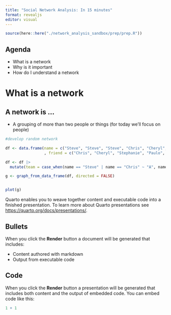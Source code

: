 ```yaml
---
title: "Social Network Analysis: In 15 minutes"
format: revealjs
editor: visual
---
```



```r

source(here::here("./network_analysis_sandbox/prep/prep.R"))
```

## Agenda

 - What is a network
 - Why is it important
 - How do I understand a network


# What is a network

## A network is ...

 - A grouping of more than two people or things (for today we'll focus on people)
 
 
```r

#develop random network

df <- data.frame(name = c("Steve", "Steve", "Steve", "Chris", "Cheryl", "Cheryl", "Stephanie", "Stephanie", "Stephanie", "Paulo")
                 , friend = c("Chris", "Cheryl", "Stephanie", "Paulo", "Paulo", "Stephanie", "Steve", "Chris", "Paulo", "Chris"))

df <- df |>
  mutate(team = case_when(name == "Steve" | name == "Chris" ~ "A", name == "Cheryl" | name == "Paulo" ~ "B", name == "Stephanie" ~ "C"))

g <- graph_from_data_frame(df, directed = FALSE)


plot(g)

```

Quarto enables you to weave together content and executable code into a finished presentation. To learn more about Quarto presentations see <https://quarto.org/docs/presentations/>.

## Bullets

When you click the **Render** button a document will be generated that includes:

-   Content authored with markdown
-   Output from executable code

## Code

When you click the **Render** button a presentation will be generated that includes both content and the output of embedded code. You can embed code like this:

```r
1 + 1
```
